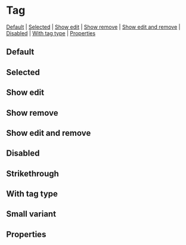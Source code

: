 
# Tag

[Default](#default) | [Selected](#selected) | [Show edit](#show-edit) | [Show remove](#show-remove) | [Show edit and remove](#show-edit-and-remove) | [Disabled](#disabled) | [With tag type](#with-tag-type) | [Properties](#properties)

## Default

<Preview>
  <Story id="components-tag--default-tag" />
</Preview>

## Selected

<Preview>
  <Story id="components-tag--selected" />
</Preview>

## Show edit

<Preview>
  <Story id="components-tag--show-edit" />
</Preview>

## Show remove

<Preview>
  <Story id="components-tag--show-remove" />
</Preview>

## Show edit and remove

<Preview>
  <Story id="components-tag--show-edit-and-remove" />
</Preview>

## Disabled

<Preview>
  <Story id="components-tag--disabled" />
</Preview>

## Strikethrough

<Preview>
  <Story id="components-tag--strikethrough" />
</Preview>

## With tag type

<Preview>
  <Story id="components-tag--with-tag-type" />
</Preview>

## Small variant

<Preview>
  <Story id="components-tag--small-variant" />
</Preview>

## Properties

<Props of={Tag} />
